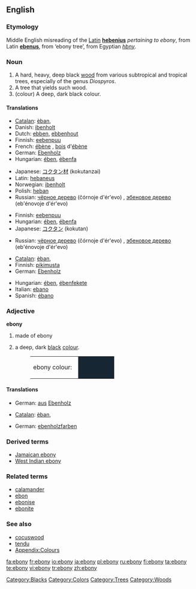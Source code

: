 {{see|Ebony}}
{{wikipedia}}
==English==

===Etymology===
Middle English misreading of the [[w:Latin|Latin]] '''[[hebenius]]''' ''pertaining to ebony'', from Latin '''[[ebenus]]''', from {{AGr.}} '''{{polytonic|[[ἔβενος]]}}''' ‘ebony tree’, from Egyptian ''[[hbny]]''.

===Noun===
{{en-noun|ebonies}}

# A hard, heavy, deep black [[wood]] from various subtropical and tropical trees, especially of the genus ''Diospyros''.
# A tree that yields such wood.
# (colour) A deep, dark black colour.
#: {{colour panel|2=162632}}

====Translations====
{{trans-top|wood}}
* [[Catalan]]: [[èban]], {{m}}
* Danish: [[ibenholt]]
* Dutch: [[ebben]], [[ebbenhout]]
* Finnish: [[eebenpuu]]
* French: [[ébène]] {{f}}, [[bois]] d'[[ébène]] {{m}}
* German: [[Ebenholz]] {{n}}
* Hungarian: [[ében]], [[ébenfa]]
{{trans-mid}}
* Japanese: [[コクタン]][[材]] (kokutanzai)
* Latin: [[hebaneus]] {{m}}
* Norwegian: [[ibenholt]]
* Polish: [[heban]] {{m}}
* Russian: [[чёрное дерево]] (čórnoje d'ér'evo) {{n}}, [[эбеновое дерево]] (eb'énovoje d'ér'evo) {{n}}
{{trans-bottom}}

{{trans-top|tree}}
* Finnish: [[eebenpuu]]
* Hungarian: [[ében]], [[ébenfa]]
* Japanese: [[コクタン]] (kokutan)
{{trans-mid}}
* Russian: [[чёрное дерево]] (čórnoje d'ér'evo) {{n}}, [[эбеновое дерево]] (eb'énovoje d'ér'evo) {{n}}
{{trans-bottom}}

{{trans-top|colour}}
* [[Catalan]]: [[èban]], {{m}}
* Finnish: [[pikimusta]]
* German: [[Ebenholz]] {{n}}
{{trans-mid}}
* Hungarian: [[ében]], [[ébenfekete]]
* Italian: [[ebano]] {{m}}
* Spanish: [[ébano]] {{m}}
{{trans-bottom}}

===Adjective===
'''ebony'''

# made of ebony
# {{colour}} a deep, dark [[black]] [[color|colour]].
#: <table><tr><td>ebony colour: &nbsp;</td><td bgcolor="#162632" width="80">&nbsp; </td></tr></table>

====Translations====
{{trans-top|made of ebony}}
* German: [[aus]] [[Ebenholz]]
{{trans-mid}}
{{trans-bottom}}

{{trans-top|colour}}
* [[Catalan]]: [[èban]], {{m}}
{{trans-mid}}
* German: [[ebenholzfarben]]
{{trans-bottom}}

===Derived terms===
* [[Jamaican ebony]]
* [[West Indian ebony]]

===Related terms===
* [[calamander]]
* [[ebon]]
* [[ebonise]]
* [[ebonite]]

===See also===
* [[cocuswood]]
* [[tendu]]
* [[Appendix:Colours]]

[[Category:Blacks]]
[[Category:Colors]]
[[Category:Trees]]
[[Category:Woods]]

[[fa:ebony]]
[[fr:ebony]]
[[io:ebony]]
[[ja:ebony]]
[[pl:ebony]]
[[ru:ebony]]
[[fi:ebony]]
[[ta:ebony]]
[[te:ebony]]
[[vi:ebony]]
[[tr:ebony]]
[[zh:ebony]]